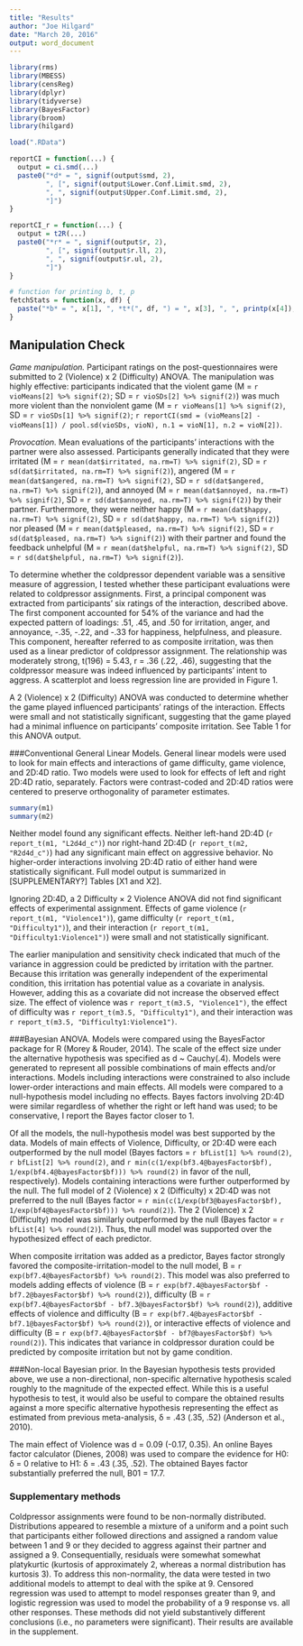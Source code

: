 ```yaml
---
title: "Results"
author: "Joe Hilgard"
date: "March 20, 2016"
output: word_document
---
```


``` r
library(rms)
library(MBESS)
library(censReg)
library(dplyr)
library(tidyverse)
library(BayesFactor)
library(broom)
library(hilgard)

load(".RData")

reportCI = function(...) {
  output = ci.smd(...)
  paste0("*d* = ", signif(output$smd, 2), 
         ", [", signif(output$Lower.Conf.Limit.smd, 2),
         ", ", signif(output$Upper.Conf.Limit.smd, 2),
         "]")
}

reportCI_r = function(...) {
  output = t2R(...)
  paste0("*r* = ", signif(output$r, 2), 
         ", [", signif(output$r.ll, 2),
         ", ", signif(output$r.ul, 2),
         "]")
}

# function for printing b, t, p
fetchStats = function(x, df) {
  paste("*b* = ", x[1], ", *t*(", df, ") = ", x[3], ", ", printp(x[4]), sep="")
}

```

## Manipulation Check
*Game manipulation.* Participant ratings on the post-questionnaires were submitted to 2 (Violence) x 2 (Difficulty) ANOVA. The manipulation was highly effective: participants indicated that the violent game (M = `r vioMeans[2] %>% signif(2)`; SD = `r vioSDs[2] %>% signif(2)`) was much more violent than the nonviolent game (M = `r vioMeans[1] %>% signif(2)`, SD = `r vioSDs[1] %>% signif(2)`; `r reportCI(smd = (vioMeans[2] - vioMeans[1]) / pool.sd(vioSDs, vioN), n.1 = vioN[1], n.2 = vioN[2])`. 

*Provocation.* Mean evaluations of the participants’ interactions with the partner were also assessed. Participants generally indicated that they were irritated (M = `r mean(dat$irritated, na.rm=T) %>% signif(2)`, SD = `r sd(dat$irritated, na.rm=T) %>% signif(2)`), angered (M = `r mean(dat$angered, na.rm=T) %>% signif(2)`, SD = `r sd(dat$angered, na.rm=T) %>% signif(2)`), and annoyed (M = `r mean(dat$annoyed, na.rm=T) %>% signif(2)`, SD = `r sd(dat$annoyed, na.rm=T) %>% signif(2)`) by their partner. Furthermore, they were neither happy (M = `r mean(dat$happy, na.rm=T) %>% signif(2)`, SD = `r sd(dat$happy, na.rm=T) %>% signif(2)`) nor pleased (M = `r mean(dat$pleased, na.rm=T) %>% signif(2)`, SD = `r sd(dat$pleased, na.rm=T) %>% signif(2)`) with their partner and found the feedback unhelpful (M = `r mean(dat$helpful, na.rm=T) %>% signif(2)`, SD = `r sd(dat$helpful, na.rm=T) %>% signif(2)`).

To determine whether the coldpressor dependent variable was a sensitive measure of aggression, I tested whether these participant evaluations were related to coldpressor assignments. First, a principal component was extracted from participants’ six ratings of the interaction, described above. The first component accounted for 54% of the variance and had the expected pattern of loadings: .51, .45, and .50 for irritation, anger, and annoyance, -.35, -.22, and -.33 for happiness, helpfulness, and pleasure. This component, hereafter referred to as composite irritation, was then used as a linear predictor of coldpressor assignment. The relationship was moderately strong, t(196) = 5.43, r = .36 (.22, .46), suggesting that the coldpressor measure was indeed influenced by participants’ intent to aggress. A scatterplot and loess regression line are provided in Figure 1.

A 2 (Violence) x 2 (Difficulty) ANOVA was conducted to determine whether the game played influenced participants’ ratings of the interaction. Effects were small and not statistically significant, suggesting that the game played had a minimal influence on participants’ composite irritation. See Table 1 for this ANOVA output.

###Conventional General Linear Models.
General linear models were used to look for main effects and interactions of game difficulty, game violence, and 2D:4D ratio. Two models were used to look for effects of left and right 2D:4D ratio, separately. Factors were contrast-coded and 2D:4D ratios were centered to preserve orthogonality of parameter estimates.

```r
summary(m1)
summary(m2)
```

Neither model found any significant effects. Neither left-hand 2D:4D (`r report_t(m1, "L2d4d_c")`) nor right-hand 2D:4D (`r report_t(m2, "R2d4d_c")`) had any significant main effect on aggressive behavior. No higher-order interactions involving 2D:4D ratio of either hand were statistically significant. Full model output is summarized in [SUPPLEMENTARY?] Tables [X1 and X2].

Ignoring 2D:4D, a 2 Difficulty × 2 Violence ANOVA did not find significant effects of experimental assignment. Effects of game violence (`r report_t(m1, "Violence1")`), game difficulty (`r report_t(m1, "Difficulty1")`), and their interaction (`r report_t(m1, "Difficulty1:Violence1")`) were small and not statistically significant.

The earlier manipulation and sensitivity check indicated that much of the variance in aggression could be predicted by irritation with the partner. Because this irritation was generally independent of the experimental condition, this irritation has potential value as a covariate in analysis. However, adding this as a covariate did not increase the observed effect size. The effect of violence was `r report_t(m3.5, "Violence1")`, the effect of difficulty was `r report_t(m3.5, "Difficulty1")`, and their interaction was `r report_t(m3.5, "Difficulty1:Violence1")`.

###Bayesian ANOVA. 
Models were compared using the BayesFactor package for R (Morey & Rouder, 2014). The scale of the effect size under the alternative hypothesis was specified as d ~ Cauchy(.4). Models were generated to represent all possible combinations of main effects and/or interactions. Models including interactions were constrained to also include lower-order interactions and main effects. All models were compared to a null-hypothesis model including no effects. Bayes factors involving 2D:4D were similar regardless of whether the right or left hand was used; to be conservative, I report the Bayes factor closer to 1.

Of all the models, the null-hypothesis model was best supported by the data. Models of main effects of Violence, Difficulty, or 2D:4D were each outperformed by the null model (Bayes factors = `r bfList[1] %>% round(2)`, `r bfList[2] %>% round(2)`, and `r min(c(1/exp(bf3.4@bayesFactor$bf), 1/exp(bf4.4@bayesFactor$bf))) %>% round(2)` in favor of the null, respectively). Models containing interactions were further outperformed by the null. The full model of 2 (Violence) x 2 (Difficulty) x 2D:4D was not preferred to the null (Bayes factor = `r min(c(1/exp(bf3@bayesFactor$bf), 1/exp(bf4@bayesFactor$bf))) %>% round(2)`). The 2 (Violence) x 2 (Difficulty) model was similarly outperformed by the null (Bayes factor = `r bfList[4] %>% round(2)`). Thus, the null model was supported over the hypothesized effect of each predictor.

When composite irritation was added as a predictor, Bayes factor strongly favored the composite-irritation-model to the null model, B = `r exp(bf7.4@bayesFactor$bf) %>% round(2)`. This model was also preferred to models adding effects of violence (B = `r exp(bf7.4@bayesFactor$bf - bf7.2@bayesFactor$bf) %>% round(2)`), difficulty (B = `r exp(bf7.4@bayesFactor$bf - bf7.3@bayesFactor$bf) %>% round(2)`), additive effects of violence and difficulty (B = `r exp(bf7.4@bayesFactor$bf - bf7.1@bayesFactor$bf) %>% round(2)`), or interactive effects of violence and difficulty (B = `r exp(bf7.4@bayesFactor$bf - bf7@bayesFactor$bf) %>% round(2)`). This indicates that variance in coldpressor duration could be predicted by composite irritation but not by game condition.

###Non-local Bayesian prior. 
In the Bayesian hypothesis tests provided above, we use a non-directional, non-specific alternative hypothesis scaled roughly to the magnitude of the expected effect. While this is a useful hypothesis to test, it would also be useful to compare the obtained results against a more specific alternative hypothesis representing the effect as estimated from previous meta-analysis, δ = .43 (.35, .52) (Anderson et al., 2010).

The main effect of Violence was d = 0.09 (-0.17, 0.35). An online Bayes factor calculator (Dienes, 2008) was used to compare the evidence for H0: δ = 0 relative to H1: δ = .43 (.35, .52). The obtained Bayes factor substantially preferred the null, B01 = 17.7.

### Supplementary methods
Coldpressor assignments were found to be non-normally distributed. Distributions appeared to resemble a mixture of a uniform and a point such that participants either followed directions and assigned a random value between 1 and 9 or they decided to aggress against their partner and assigned a 9. Consequentially, residuals were somewhat somewhat platykurtic (kurtosis of approximately 2, whereas a normal distribution has kurtosis 3). To address this non-normality, the data were tested in two additional models to attempt to deal with the spike at 9. Censored regression was used to attempt to model responses greater than 9, and logistic regression was used to model the probability of a 9 response vs. all other responses. These methods did not yield substantively different conclusions (i.e., no parameters were significant). Their results are available in the supplement.
